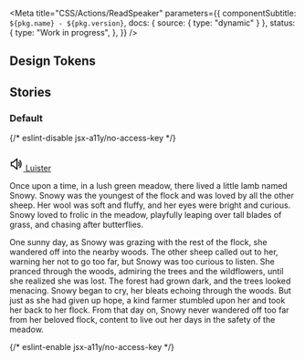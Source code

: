 

<Meta
  title="CSS/Actions/ReadSpeaker"
  parameters={{
    componentSubtitle: `${pkg.name} - ${pkg.version}`,
    docs: { source: { type: "dynamic" } },
    status: {
      type: "Work in progress",
    },
  }}
/>

<Description markdown={readme} />

## Design Tokens

<DesignTokenDocBlock categoryName="ReadSpeaker" viewType="table" />

## Stories

### Default

<Canvas>
  {/* eslint-disable jsx-a11y/no-access-key */}
  <Story name="Default">
    <div className="denhaag-readspeaker--icons">
      <svg width="24" height="25" viewBox="0 0 24 25" fill="none" xmlns="http://www.w3.org/2000/svg">
        <clipPath id="rs-forward">
          <path
            d="M5 8.26627C5 6.71168 6.69594 5.75146 8.02899 6.55129L15.0853 10.7851C16.38 11.5619 16.38 13.4383 15.0853 14.2151L8.02899 18.4489C6.69595 19.2487 5 18.2885 5 16.7339V8.26627ZM14.0563 12.5001L7 8.26627V16.7339L14.0563 12.5001Z"
            fill="black"
          />
          <path
            d="M18 6.50008C18.5523 6.50008 19 6.9478 19 7.50008V17.5001C19 18.0524 18.5523 18.5001 18 18.5001C17.4477 18.5001 17 18.0524 17 17.5001V7.50008C17 6.9478 17.4477 6.50008 18 6.50008Z"
            fill="black"
          />
        </clipPath>
        <clipPath id="rs-rewind">
          <path
            d="M19 8.26627C19 6.71168 17.3041 5.75146 15.971 6.55129L8.91466 10.7851C7.61998 11.5619 7.61998 13.4383 8.91466 14.2151L15.971 18.4489C17.3041 19.2487 19 18.2885 19 16.7339V8.26627ZM9.94365 12.5001L17 8.26627V16.7339L9.94365 12.5001Z"
            fill="black"
          />
          <path
            d="M6 6.50008C6.55228 6.50008 7 6.9478 7 7.50008V17.5001C7 18.0524 6.55228 18.5001 6 18.5001C5.44772 18.5001 5 18.0524 5 17.5001V7.50008C5 6.9478 5.44772 6.50008 6 6.50008Z"
            fill="black"
          />
        </clipPath>
        <clipPath id="rs-speed">
          <path
            fillRule="evenodd"
            clipRule="evenodd"
            d="M21.8922 17.3929C21.9533 17.968 22.4162 18.4383 22.9945 18.4383C23.5728 18.4383 24.0464 17.9679 23.996 17.3918C23.4614 11.2886 18.2949 6.5 12.0003 6.5C5.70575 6.5 0.539261 11.2886 0.00466842 17.3918C-0.0457905 17.9679 0.427834 18.4383 1.00611 18.4383C1.58439 18.4383 2.04729 17.968 2.1084 17.3929C2.63499 12.4377 6.86282 8.57623 12.0003 8.57623C17.1378 8.57623 21.3657 12.4377 21.8922 17.3929Z"
            fill="black"
          />
          <path
            d="M14.0479 16.4487C14.0479 17.5476 13.1494 18.4384 12.0411 18.4384C10.9327 18.4384 10.0342 17.5476 10.0342 16.4487C10.0342 15.3498 10.9327 14.459 12.0411 14.459C13.1494 14.459 14.0479 15.3498 14.0479 16.4487Z"
            fill="black"
          />
          <path
            fillRule="evenodd"
            clipRule="evenodd"
            d="M11.3046 18.0028C10.8246 17.7281 10.6924 17.0643 11.0092 16.5203L13.8775 11.5947C14.1944 11.0506 14.8403 10.8322 15.3202 11.107C15.8001 11.3817 15.9324 12.0455 15.6155 12.5895L12.7472 17.5151C12.4304 18.0592 11.7845 18.2775 11.3046 18.0028Z"
            fill="black"
          />
        </clipPath>
        <clipPath id="rs-help">
          <path
            d="M12 4C7.58172 4 4 7.58172 4 12C4 16.4183 7.58172 20 12 20C16.4183 20 20 16.4183 20 12C20 7.58172 16.4183 4 12 4ZM2 12C2 6.47715 6.47715 2 12 2C17.5228 2 22 6.47715 22 12C22 17.5228 17.5228 22 12 22C6.47715 22 2 17.5228 2 12Z"
            fill="currentColor"
          />
          <path
            d="M12 14C11.4477 14 11 13.5523 11 13V12C11 11.4477 11.4477 11 12 11C12.5523 11 13 11.4477 13 12V13C13 13.5523 12.5523 14 12 14Z"
            fill="currentColor"
          />
          <path
            d="M10.5 16.5C10.5 15.6716 11.1716 15 12 15C12.8284 15 13.5 15.6716 13.5 16.5C13.5 17.3284 12.8284 18 12 18C11.1716 18 10.5 17.3284 10.5 16.5Z"
            fill="currentColor"
          />
          <path
            d="M12.3899 7.81137C11.4329 7.7658 10.6304 8.3004 10.4864 9.1644C10.3956 9.70917 9.88037 10.0772 9.3356 9.9864C8.79083 9.8956 8.42281 9.38037 8.51361 8.8356C8.86961 6.69961 10.8171 5.73421 12.4851 5.81363C13.3395 5.85432 14.2176 6.16099 14.8937 6.79278C15.5866 7.44027 16 8.36777 16 9.5C16 10.7913 15.4919 11.7489 14.6172 12.3321C13.8141 12.8675 12.8295 13 12 13C11.4477 13 11 12.5523 11 12C11 11.4477 11.4477 11 12 11C12.6705 11 13.1859 10.8825 13.5078 10.668C13.7581 10.5011 14 10.2087 14 9.5C14 8.88224 13.7884 8.49723 13.5282 8.2541C13.2512 7.99526 12.848 7.83318 12.3899 7.81137Z"
            fill="currentColor"
          />
        </clipPath>
        <clipPath id="rs-close">
          <path
            d="M5.29289 5.29289C5.68342 4.90237 6.31658 4.90237 6.70711 5.29289L12 10.5858L17.2929 5.29289C17.6834 4.90237 18.3166 4.90237 18.7071 5.29289C19.0976 5.68342 19.0976 6.31658 18.7071 6.70711L13.4142 12L18.7071 17.2929C19.0976 17.6834 19.0976 18.3166 18.7071 18.7071C18.3166 19.0976 17.6834 19.0976 17.2929 18.7071L12 13.4142L6.70711 18.7071C6.31658 19.0976 5.68342 19.0976 5.29289 18.7071C4.90237 18.3166 4.90237 17.6834 5.29289 17.2929L10.5858 12L5.29289 6.70711C4.90237 6.31658 4.90237 5.68342 5.29289 5.29289Z"
            fill="#4B4B4B"
          />
        </clipPath>
        <clipPath id="rs-shift">
          <path
            fillRule="evenodd"
            clipRule="evenodd"
            d="M10.5859 2.99976C10.9609 2.62482 11.4695 2.41418 11.9998 2.41418C12.5302 2.41418 13.0388 2.62482 13.4138 2.99976L20 9.58586C20.2796 9.86557 20.4701 10.222 20.5472 10.6099C20.6244 10.9978 20.5848 11.3999 20.4334 11.7653C20.2821 12.1307 20.0258 12.443 19.697 12.6628C19.3682 12.8825 18.9816 12.9999 18.5861 13H15.9998V20C15.9998 20.5304 15.7891 21.0391 15.4141 21.4142C15.039 21.7893 14.5303 22 13.9998 22H9.99985C9.46942 22 8.96071 21.7893 8.58564 21.4142C8.21056 21.0391 7.99985 20.5304 7.99985 20V13H5.41385C5.01835 12.9999 4.63154 12.8825 4.30272 12.6628C3.9739 12.443 3.71762 12.1307 3.56628 11.7653C3.41494 11.3999 3.37533 10.9978 3.45247 10.6099C3.5296 10.222 3.72002 9.86567 3.99964 9.58597L10.5859 2.99976ZM11.9998 4.41418L5.41406 11H8.99985C9.55213 11 9.99985 11.4477 9.99985 12V20H13.9998V12C13.9998 11.4477 14.4476 11 14.9998 11H18.5856L11.9998 4.41418Z"
            fill="black"
          />
        </clipPath>
        <clipPath id="rs-option">
          <path
            fillRule="evenodd"
            clipRule="evenodd"
            d="M13 10C13 9.44772 13.4477 9 14 9H17C17.5523 9 18 9.44772 18 10C18 10.5523 17.5523 11 17 11H14C13.4477 11 13 10.5523 13 10Z"
            fill="black"
          />
          <path
            fillRule="evenodd"
            clipRule="evenodd"
            d="M6 10C6 9.44772 6.44772 9 7 9H10.3333C10.737 9 11.1011 9.24273 11.2564 9.61538L12.6667 13H17C17.5523 13 18 13.4477 18 14C18 14.5523 17.5523 15 17 15H12C11.5963 15 11.2322 14.7573 11.0769 14.3846L9.66664 11H7C6.44772 11 6 10.5523 6 10Z"
            fill="black"
          />
          <path d="M14 10H15.125H17" stroke="#FFF" strokeWidth="2" strokeLinecap="round" strokeLinejoin="round" />
          <path
            d="M17 14H14.9167H12L10.3333 10H7"
            stroke="black"
            strokeWidth="2"
            strokeLinecap="round"
            strokeLinejoin="round"
          />
        </clipPath>
        <clipPath id="rs-command">
          <path
            fillRule="evenodd"
            clipRule="evenodd"
            d="M7.38269 6.07612C7.19996 6.00043 6.99889 5.98063 6.80491 6.01922C6.61093 6.0578 6.43275 6.15304 6.29289 6.29289C6.15304 6.43275 6.0578 6.61093 6.01922 6.80491C5.98063 6.99889 6.00043 7.19996 6.07612 7.38269C6.15181 7.56541 6.27998 7.72159 6.44443 7.83147C6.60888 7.94135 6.80222 8 7 8H8V7C8 6.80222 7.94135 6.60888 7.83147 6.44443C7.72159 6.27998 7.56541 6.15181 7.38269 6.07612ZM10 8V7C10 6.40666 9.82405 5.82664 9.49441 5.33329C9.16477 4.83994 8.69623 4.45543 8.14805 4.22836C7.59987 4.0013 6.99667 3.94189 6.41473 4.05765C5.83279 4.1734 5.29824 4.45912 4.87868 4.87868C4.45912 5.29824 4.1734 5.83279 4.05765 6.41473C3.94189 6.99667 4.0013 7.59987 4.22836 8.14805C4.45543 8.69623 4.83994 9.16477 5.33329 9.49441C5.82664 9.82405 6.40666 10 7 10H8V14H7C6.40666 14 5.82664 14.1759 5.33329 14.5056C4.83994 14.8352 4.45543 15.3038 4.22836 15.8519C4.0013 16.4001 3.94189 17.0033 4.05765 17.5853C4.1734 18.1672 4.45912 18.7018 4.87868 19.1213C5.29824 19.5409 5.83279 19.8266 6.41473 19.9424C6.99667 20.0581 7.59987 19.9987 8.14805 19.7716C8.69623 19.5446 9.16477 19.1601 9.49441 18.6667C9.82405 18.1734 10 17.5933 10 17V16H14V17C14 17.5933 14.1759 18.1734 14.5056 18.6667C14.8352 19.1601 15.3038 19.5446 15.8519 19.7716C16.4001 19.9987 17.0033 20.0581 17.5853 19.9424C18.1672 19.8266 18.7018 19.5409 19.1213 19.1213C19.5409 18.7018 19.8266 18.1672 19.9424 17.5853C20.0581 17.0033 19.9987 16.4001 19.7716 15.8519C19.5446 15.3038 19.1601 14.8352 18.6667 14.5056C18.1734 14.1759 17.5933 14 17 14H16V10H17C17.5933 10 18.1734 9.82405 18.6667 9.49441C19.1601 9.16477 19.5446 8.69623 19.7716 8.14805C19.9987 7.59987 20.0581 6.99667 19.9424 6.41473C19.8266 5.83279 19.5409 5.29824 19.1213 4.87868C18.7018 4.45912 18.1672 4.1734 17.5853 4.05765C17.0033 3.94189 16.4001 4.0013 15.8519 4.22836C15.3038 4.45543 14.8352 4.83994 14.5056 5.33329C14.1759 5.82664 14 6.40666 14 7V8H10ZM10 10V14H14V10H10ZM16 8H17C17.1978 8 17.3911 7.94135 17.5556 7.83147C17.72 7.72159 17.8482 7.56541 17.9239 7.38269C17.9996 7.19996 18.0194 6.99889 17.9808 6.80491C17.9422 6.61093 17.847 6.43275 17.7071 6.29289C17.5673 6.15304 17.3891 6.0578 17.1951 6.01922C17.0011 5.98063 16.8 6.00043 16.6173 6.07612C16.4346 6.15181 16.2784 6.27998 16.1685 6.44443C16.0587 6.60888 16 6.80222 16 7V8ZM16 16V17C16 17.1978 16.0587 17.3911 16.1685 17.5556C16.2784 17.72 16.4346 17.8482 16.6173 17.9239C16.8 17.9996 17.0011 18.0194 17.1951 17.9808C17.3891 17.9422 17.5673 17.847 17.7071 17.7071C17.847 17.5673 17.9422 17.3891 17.9808 17.1951C18.0194 17.0011 17.9996 16.8 17.9239 16.6173C17.8482 16.4346 17.72 16.2784 17.5556 16.1685C17.3911 16.0587 17.1978 16 17 16H16ZM8 16H7C6.80222 16 6.60888 16.0587 6.44443 16.1685C6.27998 16.2784 6.15181 16.4346 6.07612 16.6173C6.00043 16.8 5.98063 17.0011 6.01922 17.1951C6.0578 17.3891 6.15304 17.5673 6.29289 17.7071C6.43275 17.847 6.61093 17.9422 6.80491 17.9808C6.99889 18.0194 7.19996 17.9996 7.38269 17.9239C7.56541 17.8482 7.72159 17.72 7.83147 17.5556C7.94135 17.3911 8 17.1978 8 17V16Z"
            fill="black"
          />
        </clipPath>
        <clipPath id="rs-control">
          <path
            fillRule="evenodd"
            clipRule="evenodd"
            d="M11.2929 9.29289C11.6834 8.90237 12.3166 8.90237 12.7071 9.29289L15.7071 12.2929C16.0976 12.6834 16.0976 13.3166 15.7071 13.7071C15.3166 14.0976 14.6834 14.0976 14.2929 13.7071L12 11.4142L9.70711 13.7071C9.31658 14.0976 8.68342 14.0976 8.29289 13.7071C7.90237 13.3166 7.90237 12.6834 8.29289 12.2929L11.2929 9.29289Z"
            fill="black"
          />
          <path d="M9 13L12 10L15 13" stroke="#FFF" strokeWidth="2" strokeLinecap="round" strokeLinejoin="round" />
        </clipPath>
        <clipPath id="rs-checkmark">
          <path
            d="M12.7763 1.5019C13.0514 1.74651 13.0762 2.16789 12.8316 2.44308L5.7205 10.4431C5.59399 10.5854 5.41265 10.6668 5.22223 10.6668C5.0318 10.6668 4.85047 10.5854 4.72396 10.4431L1.1684 6.44308C0.923789 6.16789 0.948576 5.74651 1.22376 5.5019C1.49895 5.25728 1.92033 5.28207 2.16495 5.55726L5.22223 8.9967L11.8351 1.55726C12.0797 1.28207 12.5011 1.25729 12.7763 1.5019Z"
            fill="white"
          />
          <path
            d="M12.7763 1.5019C13.0514 1.74651 13.0762 2.16789 12.8316 2.44308L5.7205 10.4431C5.59399 10.5854 5.41265 10.6668 5.22223 10.6668C5.0318 10.6668 4.85047 10.5854 4.72396 10.4431L1.1684 6.44308C0.923789 6.16789 0.948576 5.74651 1.22376 5.5019C1.49895 5.25728 1.92033 5.28207 2.16495 5.55726L5.22223 8.9967L11.8351 1.55726C12.0797 1.28207 12.5011 1.25729 12.7763 1.5019Z"
            stroke="white"
            strokeLinecap="round"
            strokeLinejoin="round"
          />
        </clipPath>
        <clipPath id="rs-font-minus">
          <path
            fillRule="evenodd"
            clipRule="evenodd"
            d="M7.5 6C6.83696 6 6.20107 6.26339 5.73223 6.73223C5.26339 7.20107 5 7.83696 5 8.5V19C5 19.5523 4.55228 20 4 20C3.44772 20 3 19.5523 3 19V8.5C3 7.30653 3.47411 6.16193 4.31802 5.31802C5.16193 4.47411 6.30653 4 7.5 4C8.69347 4 9.83807 4.47411 10.682 5.31802C11.5259 6.16193 12 7.30653 12 8.5V19C12 19.5523 11.5523 20 11 20C10.4477 20 10 19.5523 10 19V8.5C10 7.83696 9.73661 7.20107 9.26777 6.73223C8.79893 6.26339 8.16304 6 7.5 6Z"
            fill="black"
          />
          <path
            fillRule="evenodd"
            clipRule="evenodd"
            d="M3 13C3 12.4477 3.44772 12 4 12H11C11.5523 12 12 12.4477 12 13C12 13.5523 11.5523 14 11 14H4C3.44772 14 3 13.5523 3 13Z"
            fill="black"
          />
          <path
            fillRule="evenodd"
            clipRule="evenodd"
            d="M14 12C14 11.4477 14.4477 11 15 11H21C21.5523 11 22 11.4477 22 12C22 12.5523 21.5523 13 21 13H15C14.4477 13 14 12.5523 14 12Z"
            fill="black"
          />
        </clipPath>
        <clipPath id="rs-font-plus">
          <path
            fillRule="evenodd"
            clipRule="evenodd"
            d="M7.5 6C6.83696 6 6.20107 6.26339 5.73223 6.73223C5.26339 7.20107 5 7.83696 5 8.5V19C5 19.5523 4.55228 20 4 20C3.44772 20 3 19.5523 3 19V8.5C3 7.30653 3.47411 6.16193 4.31802 5.31802C5.16193 4.47411 6.30653 4 7.5 4C8.69347 4 9.83807 4.47411 10.682 5.31802C11.5259 6.16193 12 7.30653 12 8.5V19C12 19.5523 11.5523 20 11 20C10.4477 20 10 19.5523 10 19V8.5C10 7.83696 9.73661 7.20107 9.26777 6.73223C8.79893 6.26339 8.16304 6 7.5 6Z"
            fill="black"
          />
          <path
            fillRule="evenodd"
            clipRule="evenodd"
            d="M3 13C3 12.4477 3.44772 12 4 12H11C11.5523 12 12 12.4477 12 13C12 13.5523 11.5523 14 11 14H4C3.44772 14 3 13.5523 3 13Z"
            fill="black"
          />
          <path
            fillRule="evenodd"
            clipRule="evenodd"
            d="M18 8C18.5523 8 19 8.44772 19 9V15C19 15.5523 18.5523 16 18 16C17.4477 16 17 15.5523 17 15V9C17 8.44772 17.4477 8 18 8Z"
            fill="black"
          />
          <path
            fillRule="evenodd"
            clipRule="evenodd"
            d="M14 12C14 11.4477 14.4477 11 15 11H21C21.5523 11 22 11.4477 22 12C22 12.5523 21.5523 13 21 13H15C14.4477 13 14 12.5523 14 12Z"
            fill="black"
          />
        </clipPath>
        <clipPath id="rs-font-settings">
          <path
            fillRule="evenodd"
            clipRule="evenodd"
            d="M7.5 6C6.83696 6 6.20107 6.26339 5.73223 6.73223C5.26339 7.20107 5 7.83696 5 8.5V19C5 19.5523 4.55228 20 4 20C3.44772 20 3 19.5523 3 19V8.5C3 7.30653 3.47411 6.16193 4.31802 5.31802C5.16193 4.47411 6.30653 4 7.5 4C8.69347 4 9.83807 4.47411 10.682 5.31802C11.5259 6.16193 12 7.30653 12 8.5V19C12 19.5523 11.5523 20 11 20C10.4477 20 10 19.5523 10 19V8.5C10 7.83696 9.73661 7.20107 9.26777 6.73223C8.79893 6.26339 8.16304 6 7.5 6Z"
            fill="black"
          />
          <path
            fillRule="evenodd"
            clipRule="evenodd"
            d="M3 13C3 12.4477 3.44772 12 4 12H11C11.5523 12 12 12.4477 12 13C12 13.5523 11.5523 14 11 14H4C3.44772 14 3 13.5523 3 13Z"
            fill="black"
          />
          <path
            fillRule="evenodd"
            clipRule="evenodd"
            d="M15.8787 11.8787C16.4413 11.3161 17.2043 11 18 11C18.7957 11 19.5587 11.3161 20.1213 11.8787C20.6839 12.4413 21 13.2043 21 14C21 14.7957 20.6839 15.5587 20.1213 16.1213C19.5587 16.6839 18.7957 17 18 17C17.2043 17 16.4413 16.6839 15.8787 16.1213C15.3161 15.5587 15 14.7957 15 14C15 13.2043 15.3161 12.4413 15.8787 11.8787ZM18 13C17.7348 13 17.4804 13.1054 17.2929 13.2929C17.1054 13.4804 17 13.7348 17 14C17 14.2652 17.1054 14.5196 17.2929 14.7071C17.4804 14.8946 17.7348 15 18 15C18.2652 15 18.5196 14.8946 18.7071 14.7071C18.8946 14.5196 19 14.2652 19 14C19 13.7348 18.8946 13.4804 18.7071 13.2929C18.5196 13.1054 18.2652 13 18 13Z"
            fill="black"
          />
          <path
            fillRule="evenodd"
            clipRule="evenodd"
            d="M18 9.5C18.5523 9.5 19 9.94772 19 10.5V12C19 12.5523 18.5523 13 18 13C17.4477 13 17 12.5523 17 12V10.5C17 9.94772 17.4477 9.5 18 9.5Z"
            fill="black"
          />
          <path
            fillRule="evenodd"
            clipRule="evenodd"
            d="M18 15C18.5523 15 19 15.4477 19 16V17.5C19 18.0523 18.5523 18.5 18 18.5C17.4477 18.5 17 18.0523 17 17.5V16C17 15.4477 17.4477 15 18 15Z"
            fill="black"
          />
          <path
            fillRule="evenodd"
            clipRule="evenodd"
            d="M21.8986 11.75C22.1747 12.2283 22.0109 12.8399 21.5326 13.1161L20.2336 13.8661C19.7553 14.1422 19.1437 13.9783 18.8675 13.5001C18.5914 13.0218 18.7553 12.4102 19.2336 12.134L20.5326 11.384C21.0108 11.1079 21.6224 11.2717 21.8986 11.75Z"
            fill="black"
          />
          <path
            fillRule="evenodd"
            clipRule="evenodd"
            d="M17.1361 14.5003C17.4121 14.9787 17.248 15.5902 16.7696 15.8662L15.4696 16.6162C14.9912 16.8922 14.3797 16.7281 14.1037 16.2498C13.8277 15.7714 13.9918 15.1598 14.4702 14.8839L15.7702 14.1339C16.2486 13.8579 16.8601 14.0219 17.1361 14.5003Z"
            fill="black"
          />
          <path
            fillRule="evenodd"
            clipRule="evenodd"
            d="M14.1037 11.7503C14.3797 11.2719 14.9912 11.1079 15.4696 11.3839L16.7696 12.1339C17.248 12.4098 17.4121 13.0214 17.1361 13.4998C16.8601 13.9781 16.2486 14.1422 15.7702 13.8662L14.4702 13.1162C13.9918 12.8402 13.8277 12.2287 14.1037 11.7503Z"
            fill="black"
          />
          <path
            fillRule="evenodd"
            clipRule="evenodd"
            d="M18.8674 14.5003C19.1434 14.0219 19.7549 13.8579 20.2333 14.1339L21.5333 14.8839C22.0117 15.1598 22.1757 15.7714 21.8998 16.2498C21.6238 16.7281 21.0122 16.8922 20.5338 16.6162L19.2338 15.8662C18.7555 15.5902 18.5914 14.9787 18.8674 14.5003Z"
            fill="black"
          />
        </clipPath>
        <clipPath id="rs-settings">
          <path
            d="M12 4C11.4477 4 11 4.44772 11 5C11 6.69226 8.95399 7.53974 7.75738 6.34314C7.36686 5.95261 6.73369 5.95261 6.34317 6.34314C5.95265 6.73366 5.95265 7.36683 6.34317 7.75735C7.53982 8.954 6.69223 11 5 11C4.44772 11 4 11.4477 4 12C4 12.5523 4.44772 13 5 13C6.69236 13 7.53964 15.0461 6.34311 16.2426C5.95258 16.6332 5.95258 17.2663 6.34311 17.6569C6.73363 18.0474 7.36679 18.0474 7.75732 17.6569C8.9539 16.4603 11 17.3077 11 19C11 19.5523 11.4477 20 12 20C12.5523 20 13 19.5523 13 19C13 17.3077 15.046 16.4602 16.2427 17.6568C16.6332 18.0474 17.2664 18.0474 17.6569 17.6568C18.0474 17.2663 18.0474 16.6332 17.6569 16.2426C16.4603 15.0461 17.3077 13 19 13C19.5523 13 20 12.5523 20 12C20 11.4477 19.5523 11 19 11C17.3078 11 16.4601 8.95405 17.6568 7.75737C18.0473 7.36684 18.0473 6.73368 17.6568 6.34315C17.2663 5.95263 16.6331 5.95263 16.2426 6.34315C15.046 7.53979 13 6.69219 13 5C13 4.44772 12.5523 4 12 4ZM9.00816 4.77703C9.12224 3.2243 10.4181 2 12 2C13.5819 2 14.8778 3.2243 14.9918 4.77703C16.1704 3.75977 17.9525 3.8104 19.071 4.92894C20.1896 6.04748 20.2402 7.82955 19.2229 9.00816C20.7757 9.12221 22 10.4181 22 12C22 13.5819 20.7757 14.8778 19.223 14.9918C20.2403 16.1704 20.1896 17.9525 19.0711 19.0711C17.9525 20.1896 16.1705 20.2402 14.9918 19.2229C14.8778 20.7757 13.5819 22 12 22C10.4181 22 9.12221 20.7757 9.00816 19.2229C7.82955 20.2402 6.04745 20.1896 4.92889 19.0711C3.81034 17.9525 3.75972 16.1704 4.77702 14.9918C3.2243 14.8778 2 13.5819 2 12C2 10.4181 3.22433 9.12221 4.77709 9.00816C3.75978 7.82955 3.81041 6.04747 4.92896 4.92892C6.0475 3.81038 7.82955 3.75975 9.00816 4.77703Z"
            fill="currentColor"
          />
          <path
            d="M12 10C11.4696 10 10.9609 10.2107 10.5858 10.5858C10.2107 10.9609 10 11.4696 10 12C10 12.5304 10.2107 13.0391 10.5858 13.4142C10.9609 13.7893 11.4696 14 12 14C12.5304 14 13.0391 13.7893 13.4142 13.4142C13.7893 13.0391 14 12.5304 14 12C14 11.4696 13.7893 10.9609 13.4142 10.5858C13.0391 10.2107 12.5304 10 12 10ZM9.17157 9.17157C9.92172 8.42143 10.9391 8 12 8C13.0609 8 14.0783 8.42143 14.8284 9.17157C15.5786 9.92172 16 10.9391 16 12C16 13.0609 15.5786 14.0783 14.8284 14.8284C14.0783 15.5786 13.0609 16 12 16C10.9391 16 9.92172 15.5786 9.17157 14.8284C8.42143 14.0783 8 13.0609 8 12C8 10.9391 8.42143 9.92172 9.17157 9.17157Z"
            fill="currentColor"
          />
        </clipPath>
        <clipPath id="rs-download">
          <path
            fillRule="evenodd"
            clipRule="evenodd"
            d="M3 14C3.55228 14 4 14.4477 4 15V19C4 19.2652 4.10536 19.5196 4.29289 19.7071C4.48043 19.8946 4.73478 20 5 20H19C19.2652 20 19.5196 19.8946 19.7071 19.7071C19.8946 19.5196 20 19.2652 20 19V15C20 14.4477 20.4477 14 21 14C21.5523 14 22 14.4477 22 15V19C22 19.7957 21.6839 20.5587 21.1213 21.1213C20.5587 21.6839 19.7957 22 19 22H5C4.20435 22 3.44129 21.6839 2.87868 21.1213C2.31607 20.5587 2 19.7956 2 19V15C2 14.4477 2.44772 14 3 14Z"
            fill="black"
          />
          <path
            fillRule="evenodd"
            clipRule="evenodd"
            d="M6.29289 9.29289C6.68342 8.90237 7.31658 8.90237 7.70711 9.29289L12 13.5858L16.2929 9.29289C16.6834 8.90237 17.3166 8.90237 17.7071 9.29289C18.0976 9.68342 18.0976 10.3166 17.7071 10.7071L12.7071 15.7071C12.3166 16.0976 11.6834 16.0976 11.2929 15.7071L6.29289 10.7071C5.90237 10.3166 5.90237 9.68342 6.29289 9.29289Z"
            fill="black"
          />
          <path
            fillRule="evenodd"
            clipRule="evenodd"
            d="M12 2C12.5523 2 13 2.44772 13 3V15C13 15.5523 12.5523 16 12 16C11.4477 16 11 15.5523 11 15V3C11 2.44772 11.4477 2 12 2Z"
            fill="black"
          />
        </clipPath>
        <clipPath id="rs-pagemask">
          <path
            fillRule="evenodd"
            clipRule="evenodd"
            d="M6 5C5.73478 5 5.48043 5.10536 5.29289 5.29289C5.10536 5.48043 5 5.73478 5 6V18C5 18.2652 5.10536 18.5196 5.29289 18.7071C5.48043 18.8946 5.73478 19 6 19H12C12.5523 19 13 19.4477 13 20C13 20.5523 12.5523 21 12 21H6C5.20435 21 4.44129 20.6839 3.87868 20.1213C3.31607 19.5587 3 18.7956 3 18V6C3 5.20435 3.31607 4.44129 3.87868 3.87868C4.44129 3.31607 5.20435 3 6 3H12C12.5523 3 13 3.44772 13 4C13 4.55228 12.5523 5 12 5H6Z"
            fill="black"
          />
          <path
            fillRule="evenodd"
            clipRule="evenodd"
            d="M18 13C18.5523 13 19 13.4477 19 14V21C19 21.5523 18.5523 22 18 22C17.4477 22 17 21.5523 17 21V14C17 13.4477 17.4477 13 18 13Z"
            fill="black"
          />
          <path
            fillRule="evenodd"
            clipRule="evenodd"
            d="M18 2C18.5523 2 19 2.44772 19 3V10C19 10.5523 18.5523 11 18 11C17.4477 11 17 10.5523 17 10V3C17 2.44772 17.4477 2 18 2Z"
            fill="black"
          />
          <path
            fillRule="evenodd"
            clipRule="evenodd"
            d="M14.2929 17.2929C14.6834 16.9024 15.3166 16.9024 15.7071 17.2929L18 19.5858L20.2929 17.2929C20.6834 16.9024 21.3166 16.9024 21.7071 17.2929C22.0976 17.6834 22.0976 18.3166 21.7071 18.7071L18.7071 21.7071C18.3166 22.0976 17.6834 22.0976 17.2929 21.7071L14.2929 18.7071C13.9024 18.3166 13.9024 17.6834 14.2929 17.2929Z"
            fill="black"
          />
          <path
            fillRule="evenodd"
            clipRule="evenodd"
            d="M17.2929 2.29289C17.6834 1.90237 18.3166 1.90237 18.7071 2.29289L21.7071 5.29289C22.0976 5.68342 22.0976 6.31658 21.7071 6.70711C21.3166 7.09763 20.6834 7.09763 20.2929 6.70711L18 4.41421L15.7071 6.70711C15.3166 7.09763 14.6834 7.09763 14.2929 6.70711C13.9024 6.31658 13.9024 5.68342 14.2929 5.29289L17.2929 2.29289Z"
            fill="black"
          />
        </clipPath>
        <clipPath id="rs-dictionary">
          <path
            fillRule="evenodd"
            clipRule="evenodd"
            d="M7 5C6.73478 5 6.48043 5.10536 6.29289 5.29289C6.10536 5.48043 6 5.73478 6 6V18C6 18.2652 6.10536 18.5196 6.29289 18.7071C6.48043 18.8946 6.73478 19 7 19H18V5H7ZM4.87868 3.87868C5.44129 3.31607 6.20435 3 7 3H19C19.5523 3 20 3.44772 20 4V20C20 20.5523 19.5523 21 19 21H7C6.20435 21 5.44129 20.6839 4.87868 20.1213C4.31607 19.5587 4 18.7956 4 18V6C4 5.20435 4.31607 4.44129 4.87868 3.87868Z"
            fill="black"
          />
          <path
            fillRule="evenodd"
            clipRule="evenodd"
            d="M4.87868 15.8787C5.44129 15.3161 6.20435 15 7 15H19C19.5523 15 20 15.4477 20 16C20 16.5523 19.5523 17 19 17H7C6.73478 17 6.48043 17.1054 6.29289 17.2929C6.10536 17.4804 6 17.7348 6 18C6 18.5523 5.55228 19 5 19C4.44772 19 4 18.5523 4 18C4 17.2044 4.31607 16.4413 4.87868 15.8787Z"
            fill="black"
          />
          <path
            fillRule="evenodd"
            clipRule="evenodd"
            d="M8 8C8 7.44772 8.44772 7 9 7H15C15.5523 7 16 7.44772 16 8C16 8.55228 15.5523 9 15 9H9C8.44772 9 8 8.55228 8 8Z"
            fill="black"
          />
        </clipPath>
        <clipPath id="rs-clicklisten">
          <path
            fillRule="evenodd"
            clipRule="evenodd"
            d="M2 12C2 11.4477 2.44772 11 3 11H6C6.55228 11 7 11.4477 7 12C7 12.5523 6.55228 13 6 13H3C2.44772 13 2 12.5523 2 12Z"
            fill="black"
          />
          <path
            fillRule="evenodd"
            clipRule="evenodd"
            d="M12 2C12.5523 2 13 2.44772 13 3V6C13 6.55228 12.5523 7 12 7C11.4477 7 11 6.55228 11 6V3C11 2.44772 11.4477 2 12 2Z"
            fill="black"
          />
          <path
            fillRule="evenodd"
            clipRule="evenodd"
            d="M4.8925 4.89287C5.28303 4.50234 5.91619 4.50234 6.30672 4.89287L8.50672 7.09287C8.89724 7.48339 8.89724 8.11656 8.50672 8.50708C8.11619 8.89761 7.48303 8.89761 7.0925 8.50708L4.8925 6.30708C4.50198 5.91656 4.50198 5.28339 4.8925 4.89287Z"
            fill="black"
          />
          <path
            fillRule="evenodd"
            clipRule="evenodd"
            d="M19.1073 4.89287C19.4978 5.28339 19.4978 5.91656 19.1073 6.30708L16.9073 8.50708C16.5168 8.89761 15.8836 8.89761 15.4931 8.50708C15.1026 8.11656 15.1026 7.48339 15.4931 7.09287L17.6931 4.89287C18.0836 4.50234 18.7168 4.50234 19.1073 4.89287Z"
            fill="black"
          />
          <path
            fillRule="evenodd"
            clipRule="evenodd"
            d="M8.50672 15.4928C8.89724 15.8834 8.89724 16.5165 8.50672 16.9071L6.30672 19.1071C5.91619 19.4976 5.28303 19.4976 4.8925 19.1071C4.50198 18.7165 4.50198 18.0834 4.8925 17.6928L7.0925 15.4928C7.48303 15.1023 8.11619 15.1023 8.50672 15.4928Z"
            fill="black"
          />
          <path
            fillRule="evenodd"
            clipRule="evenodd"
            d="M11.2929 11.2929C11.5608 11.0251 11.9569 10.9316 12.3163 11.0513L21.3163 14.0513C21.7 14.1792 21.9688 14.5257 21.9975 14.9291C22.0262 15.3326 21.809 15.7136 21.4472 15.8945L17.7454 17.7454L15.8945 21.4472C15.7136 21.809 15.3326 22.0262 14.9291 21.9975C14.5257 21.9688 14.1792 21.7 14.0513 21.3163L11.0513 12.3163C10.9316 11.9569 11.0251 11.5608 11.2929 11.2929ZM13.5812 13.5812L15.1853 18.3935L16.1056 16.5528C16.2024 16.3593 16.3593 16.2024 16.5528 16.1056L18.3935 15.1853L13.5812 13.5812Z"
            fill="black"
          />
        </clipPath>
      </svg>
    </div>
    <div id="denhaag-readspeaker" className="denhaag-readspeaker rsbtn rs_preserve">
      <a
        rel="nofollow"
        className="rsbtn_play"
        accessKey="L"
        title="Listen to this page using ReadSpeaker"
        href="https://app-eu.readspeaker.com/cgi-bin/rsent?customerid=13613&amp;lang=nl_nl&amp;stattype=demo-site&amp;readclass=denhaag-content&amp;voice=Sophie&amp;url="
      >
        <span className="rsbtn_left rsimg rspart">
          <span className="rsbtn_text">
            <svg
              className="denhaag-icon"
              aria-hidden="true"
              width="24"
              height="25"
              viewBox="0 0 24 25"
              fill="none"
              xmlns="http://www.w3.org/2000/svg"
            >
              <path
                d="M13.4179 2.5915C13.7727 2.75469 14 3.10948 14 3.50001V21.5C14 21.8905 13.7727 22.2453 13.4179 22.4085C13.0631 22.5717 12.6457 22.5134 12.3492 22.2593L5.63008 16.5H3C2.44772 16.5 2 16.0523 2 15.5V9.50001C2 8.94773 2.44772 8.50001 3 8.50001H5.63008L12.3492 2.74076C12.6457 2.4866 13.0631 2.42832 13.4179 2.5915ZM12 5.67423L6.65079 10.2593C6.46955 10.4146 6.23871 10.5 6 10.5H4V14.5H6C6.23871 14.5 6.46955 14.5854 6.65079 14.7408L12 19.3258V5.67423ZM17.2929 5.79291C17.6834 5.40238 18.3166 5.40238 18.7071 5.79291L18.7078 5.79362L18.7086 5.79438L18.7102 5.79605L18.7141 5.79996L18.724 5.81008C18.7315 5.81784 18.7409 5.82765 18.752 5.83951C18.7742 5.86322 18.8034 5.89513 18.8385 5.93526C18.9087 6.01549 19.0028 6.12871 19.1125 6.27501C19.3318 6.56748 19.6147 6.99329 19.8944 7.5528C20.4556 8.67509 21 10.3273 21 12.5C21 14.6728 20.4556 16.3249 19.8944 17.4472C19.6147 18.0067 19.3318 18.4326 19.1125 18.725C19.0028 18.8713 18.9087 18.9845 18.8385 19.0648C18.8034 19.1049 18.7742 19.1368 18.752 19.1605C18.7409 19.1724 18.7315 19.1822 18.724 19.19L18.7141 19.2001L18.7102 19.204L18.7086 19.2056L18.7078 19.2064L18.7071 19.2071C18.3166 19.5976 17.6834 19.5976 17.2929 19.2071C16.904 18.8183 16.9024 18.1889 17.2879 17.7979L17.2929 17.7926C17.3 17.7851 17.3138 17.7701 17.3334 17.7478C17.3725 17.703 17.4347 17.6287 17.5125 17.525C17.6682 17.3175 17.8853 16.9933 18.1056 16.5528C18.5444 15.6751 19 14.3272 19 12.5C19 10.6728 18.5444 9.32494 18.1056 8.44723C17.8853 8.00674 17.6682 7.68255 17.5125 7.47501C17.4347 7.37131 17.3725 7.29704 17.3334 7.25227C17.3138 7.22989 17.3 7.21493 17.2929 7.20739L17.2879 7.20208C16.9024 6.81117 16.904 6.18176 17.2929 5.79291ZM15.2929 8.79291C15.6834 8.40238 16.3166 8.40238 16.7071 8.79291L16.7085 8.79434L16.7101 8.79587L16.7134 8.79923L16.7211 8.80715L16.7408 8.82779C16.7557 8.84369 16.7741 8.86388 16.7955 8.88838C16.8384 8.93736 16.8934 9.00371 16.9563 9.08751C17.0818 9.25498 17.2397 9.49329 17.3944 9.8028C17.7056 10.4251 18 11.3272 18 12.5C18 13.6728 17.7056 14.5749 17.3944 15.1972C17.2397 15.5067 17.0818 15.7451 16.9563 15.9125C16.8934 15.9963 16.8384 16.0627 16.7955 16.1116C16.7741 16.1361 16.7557 16.1563 16.7408 16.1722L16.7211 16.1929L16.7134 16.2008L16.7101 16.2042L16.7085 16.2057L16.7078 16.2064C16.3173 16.5969 15.6834 16.5976 15.2929 16.2071C14.9057 15.82 14.9024 15.1943 15.2829 14.803C15.2843 14.8015 15.2868 14.7987 15.2904 14.7946C15.3022 14.7811 15.3253 14.7537 15.3562 14.7125C15.4182 14.63 15.5103 14.4933 15.6056 14.3028C15.7944 13.9251 16 13.3272 16 12.5C16 11.6728 15.7944 11.0749 15.6056 10.6972C15.5103 10.5067 15.4182 10.3701 15.3562 10.2875C15.3253 10.2463 15.3022 10.2189 15.2904 10.2054C15.2868 10.2013 15.2843 10.1985 15.2829 10.197C14.9024 9.80574 14.9057 9.18008 15.2929 8.79291Z"
                fill="currentColor"
              />
            </svg>
            <span>Luister</span>
          </span>
        </span>
        <span className="rsbtn_right rsimg rsplay rspart"></span>
      </a>
    </div>
    <div className="denhaag-content">
      <p className="utrecht-paragraph">
        Once upon a time, in a lush green meadow, there lived a little lamb named Snowy. Snowy was the youngest of the
        flock and was loved by all the other sheep. Her wool was soft and fluffy, and her eyes were bright and curious.
        Snowy loved to frolic in the meadow, playfully leaping over tall blades of grass, and chasing after butterflies.
      </p>
      <p className="utrecht-paragraph">
        One sunny day, as Snowy was grazing with the rest of the flock, she wandered off into the nearby woods. The
        other sheep called out to her, warning her not to go too far, but Snowy was too curious to listen. She pranced
        through the woods, admiring the trees and the wildflowers, until she realized she was lost. The forest had grown
        dark, and the trees looked menacing. Snowy began to cry, her bleats echoing through the woods. But just as she
        had given up hope, a kind farmer stumbled upon her and took her back to her flock. From that day on, Snowy never
        wandered off too far from her beloved flock, content to live out her days in the safety of the meadow.
      </p>
    </div>
  </Story>
  {/* eslint-enable jsx-a11y/no-access-key */}
</Canvas>
